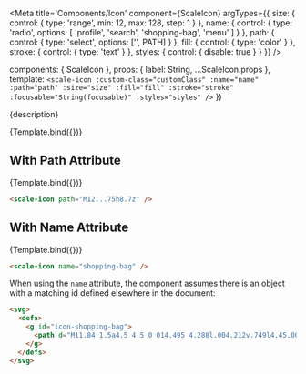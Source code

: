 

<Meta
  title='Components/Icon'
  component={ScaleIcon}
  argTypes={{
    size: {
      control: {
        type: 'range',
        min: 12,
        max: 128,
        step: 1
      }
    },
    name: {
      control: {
        type: 'radio',
        options: [
          'profile',
          'search',
          'shopping-bag',
          'menu'
        ]
      }
    },
    path: {
      control: {
        type: 'select',
        options: ['', PATH]
      }
    },
    fill: {
      control: {
        type: 'color'
      }
    },
    stroke: {
      control: {
        type: 'text'
      }
    },
    styles: {
      control: { disable: true }
    }
  }}
/>

  components: { ScaleIcon },
  props: {
    label: String,
    ...ScaleIcon.props
  },
  template: `
    <scale-icon
      :custom-class="customClass"
      :name="name"
      :path="path"
      :size="size"
      :fill="fill"
      :stroke="stroke"
      :focusable="String(focusable)"
      :styles="styles"
    />
  `
})

<Description>{description}</Description>

<Preview>
  <Story
    name='Standard'
    args={{
      name: 'profile'
    }} 
  >
    {Template.bind({})}
  </Story>
</Preview>

<Props story='Standard' />

## With Path Attribute

<Preview>
  <Story
    name='With Path Attribute'
    args={{
      path: PATH
    }} 
  >
    {Template.bind({})}
  </Story>
</Preview>

```html
<scale-icon path="M12...75h8.7z" />
```

## With Name Attribute

<Preview>
  <Story
    name='With Name Attribute'
    args={{
      name: 'shopping-bag'
    }} 
  >
    {Template.bind({})}
  </Story>
</Preview>

```html
<scale-icon name="shopping-bag" />
```

When using the `name` attribute, the component assumes there is an object with a matching id defined elsewhere in the document:

```html
<svg>
  <defs>
    <g id="icon-shopping-bag">
      <path d="M11.84 1.5a4.5 4.5 0 014.495 4.288l.004.212v.749l4.45.001.883 12.794a3 3 0 01-2.993 3.206H5a3 3 0 01-2.992-3.206L2.89 6.75h4.45V6l.002-.133A4.5 4.5 0 0111.84 1.5zm7.549 6.75h-15.1l-.785 11.397A1.5 1.5 0 005 21.25h13.68l.088-.003a1.5 1.5 0 001.407-1.6L19.39 8.25zM8.089 9.5a1 1 0 11.002 1.999A1 1 0 018.089 9.5zm7.5 0a1 1 0 11.002 1.999 1 1 0 01-.002-1.999zM11.84 3a3 3 0 00-2.994 2.824L8.839 6v.75l6-.001V6l-.002-.112A3 3 0 0011.84 3z" fill-rule="nonzero" />
    </g>
  </defs>
</svg>
```

